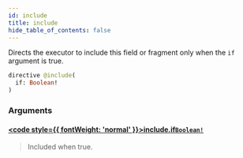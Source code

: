 ```yaml
---
id: include
title: include
hide_table_of_contents: false
---
```








Directs the executor to include this field or fragment only when the `if` argument is true.

```graphql
directive @include(
  if: Boolean!
)
```


### Arguments

#### [<code style={{ fontWeight: 'normal' }}>include.<b>if</b></code>](#)<Bullet />[`Boolean!`](/mainnet/api/graphql/scalars/boolean) <Badge class="secondary" text="non-null"/> <Badge class="secondary" text="scalar"/>
> Included when true.
> 





